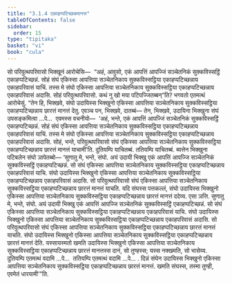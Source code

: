 ```yaml
---
title: "3.1.4 एकाहप्पटिच्छन्नमानत्त"
tableOfContents: false
sidebar:
  order: 15
type: "tipitaka"
basket: "vi"
book: "cula"
---
```



<DynamicBreadcrumb />

<Division number="104" book="cula">

<Paragraph number="520" book="cula">
सो परिवुत्थपरिवासो भिक्खूनं आरोचेसि—  “अहं, आवुसो, एकं आपत्तिं आपज्जिं सञ्चेतनिकं सुक्कविस्सट्ठिं एकाहप्पटिच्छन्नं. सोहं संघं एकिस्सा आपत्तिया सञ्चेतनिकाय सुक्कविस्सट्ठिया एकाहप्पटिच्छन्नाय एकाहपरिवासं याचिं. तस्स मे संघो एकिस्सा आपत्तिया सञ्चेतनिकाय सुक्कविस्सट्ठिया एकाहप्पटिच्छन्नाय एकाहपरिवासं अदासि. सोहं परिवुत्थपरिवासो. कथं नु खो मया पटिपज्जितब्बन्”ति? भगवतो एतमत्थं आरोचेसुं. “तेन हि, भिक्खवे, संघो उदायिस्स भिक्खुनो एकिस्सा आपत्तिया सञ्चेतनिकाय सुक्कविस्सट्ठिया एकाहप्पटिच्छन्नाय छारत्तं मानत्तं देतु. एवञ्च पन, भिक्खवे, दातब्बं—
</Paragraph>

<Paragraph number="521" book="cula">
तेन, भिक्खवे, उदायिना भिक्खुना संघं उपसङ्कमित्वा …पे…  एवमस्स वचनीयो—  ‘अहं, भन्ते, एकं आपत्तिं आपज्जिं सञ्चेतनिकं सुक्कविस्सट्ठिं एकाहप्पटिच्छन्नं. सोहं संघं एकिस्सा आपत्तिया सञ्चेतनिकाय सुक्कविस्सट्ठिया एकाहप्पटिच्छन्नाय एकाहपरिवासं याचिं. तस्स मे संघो एकिस्सा आपत्तिया सञ्चेतनिकाय सुक्कविस्सट्ठिया एकाहप्पटिच्छन्नाय एकाहपरिवासं अदासि. सोहं, भन्ते, परिवुत्थपरिवासो संघं एकिस्सा आपत्तिया सञ्चेतनिकाय सुक्कविस्सट्ठिया एकाहप्पटिच्छन्नाय छारत्तं मानत्तं याचामी’ति. दुतियम्पि याचितब्बं. ततियम्पि याचितब्बं. ब्यत्तेन भिक्खुना पटिबलेन संघो ञापेतब्बो—
</Paragraph>

</Division>
<Division number="105" book="cula">

<Paragraph number="522" book="cula">
‘सुणातु मे, भन्ते, संघो. अयं उदायी भिक्खु एकं आपत्तिं आपज्जि सञ्चेतनिकं सुक्कविस्सट्ठिं एकाहप्पटिच्छन्नं. सो संघं एकिस्सा आपत्तिया सञ्चेतनिकाय सुक्कविस्सट्ठिया एकाहप्पटिच्छन्नाय एकाहपरिवासं याचि. संघो उदायिस्स भिक्खुनो एकिस्सा आपत्तिया सञ्चेतनिकाय सुक्कविस्सट्ठिया एकाहप्पटिच्छन्नाय एकाहपरिवासं अदासि. सो परिवुत्थपरिवासो संघं एकिस्सा आपत्तिया सञ्चेतनिकाय सुक्कविस्सट्ठिया एकाहप्पटिच्छन्नाय छारत्तं मानत्तं याचति. यदि संघस्स पत्तकल्लं, संघो उदायिस्स भिक्खुनो एकिस्सा आपत्तिया सञ्चेतनिकाय सुक्कविस्सट्ठिया एकाहप्पटिच्छन्नाय छारत्तं मानत्तं ददेय्य. एसा ञत्ति.
</Paragraph>

<Paragraph number="523" book="cula">
सुणातु मे, भन्ते, संघो. अयं उदायी भिक्खु एकं आपत्तिं आपज्जि सञ्चेतनिकं सुक्कविस्सट्ठिं एकाहप्पटिच्छन्नं. सो संघं एकिस्सा आपत्तिया सञ्चेतनिकाय सुक्कविस्सट्ठिया एकाहप्पटिच्छन्नाय एकाहपरिवासं याचि. संघो उदायिस्स भिक्खुनो एकिस्सा आपत्तिया सञ्चेतनिकाय सुक्कविस्सट्ठिया एकाहप्पटिच्छन्नाय एकाहपरिवासं अदासि. सो परिवुत्थपरिवासो संघं एकिस्सा आपत्तिया सञ्चेतनिकाय सुक्कविस्सट्ठिया एकाहप्पटिच्छन्नाय छारत्तं मानत्तं याचति. संघो उदायिस्स भिक्खुनो एकिस्सा आपत्तिया सञ्चेतनिकाय सुक्कविस्सट्ठिया एकाहप्पटिच्छन्नाय छारत्तं मानत्तं देति. यस्सायस्मतो खमति उदायिस्स भिक्खुनो एकिस्सा आपत्तिया सञ्चेतनिकाय सुक्कविस्सट्ठिया एकाहप्पटिच्छन्नाय छारत्तं मानत्तस्स दानं, सो तुण्हस्स; यस्स नक्खमति, सो भासेय्य.
</Paragraph>

<Paragraph number="524" book="cula">
दुतियम्पि एतमत्थं वदामि …पे…  ततियम्पि एतमत्थं वदामि …पे… .
</Paragraph>

<Paragraph number="525" book="cula">
दिन्नं संघेन उदायिस्स भिक्खुनो एकिस्सा आपत्तिया सञ्चेतनिकाय सुक्कविस्सट्ठिया एकाहप्पटिच्छन्नाय छारत्तं मानत्तं. खमति संघस्स, तस्मा तुण्ही, एवमेतं धारयामी’”ति.
</Paragraph>
</Division>